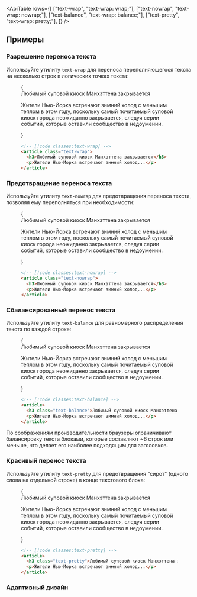 

<ApiTable
  rows={[
    ["text-wrap", "text-wrap: wrap;"],
    ["text-nowrap", "text-wrap: nowrap;"],
    ["text-balance", "text-wrap: balance;"],
    ["text-pretty", "text-wrap: pretty;"],
  ]}
/>

## Примеры

### Разрешение переноса текста

Используйте утилиту `text-wrap` для переноса переполняющегося текста на несколько строк в логических точках текста:

<Figure>

<Example padding={false}>
  {
    <div className="mx-auto grid max-w-xs gap-4 border-x border-x-pink-400/30 py-8 text-gray-700 dark:text-gray-400">
      <div className="text-xl font-semibold text-gray-900 dark:text-white">Любимый суповой киоск Манхэттена закрывается</div>
      <p className="text-sm/6">
        Жители Нью-Йорка встречают зимний холод с меньшим теплом в этом году, поскольку самый почитаемый суповой киоск города 
        неожиданно закрывается, следуя серии событий, которые оставили сообщество в недоумении.
      </p>
    </div>
  }
</Example>

```html
<!-- [!code classes:text-wrap] -->
<article class="text-wrap">
  <h3>Любимый суповой киоск Манхэттена закрывается</h3>
  <p>Жители Нью-Йорка встречают зимний холод...</p>
</article>
```

</Figure>

### Предотвращение переноса текста

Используйте утилиту `text-nowrap` для предотвращения переноса текста, позволяя ему переполняться при необходимости:

<Figure>

<Example padding={false}>
  {
    <div className="overflow-hidden">
      <div className="mx-auto grid max-w-xs gap-4 border-x border-x-pink-400/30 py-8 text-gray-700 dark:text-gray-400">
        <div className="text-xl font-semibold text-nowrap text-gray-900 dark:text-white">
          Любимый суповой киоск Манхэттена закрывается
        </div>
        <p className="text-sm/6 text-nowrap">
          Жители Нью-Йорка встречают зимний холод с меньшим теплом в этом году, поскольку самый почитаемый суповой киоск города 
          неожиданно закрывается, следуя серии событий, которые оставили сообщество в недоумении.
        </p>
      </div>
    </div>
  }
</Example>

```html
<!-- [!code classes:text-nowrap] -->
<article class="text-nowrap">
  <h3>Любимый суповой киоск Манхэттена закрывается</h3>
  <p>Жители Нью-Йорка встречают зимний холод...</p>
</article>
```

</Figure>

### Сбалансированный перенос текста

Используйте утилиту `text-balance` для равномерного распределения текста по каждой строке:

<Figure>

<Example padding={false}>
  {
    <div className="mx-auto grid max-w-xs gap-4 border-x border-x-pink-400/30 py-8 text-gray-700 dark:text-gray-400">
      <div className="text-xl font-semibold text-balance text-gray-900 dark:text-white">
        Любимый суповой киоск Манхэттена закрывается
      </div>
      <p className="text-sm/6">
        Жители Нью-Йорка встречают зимний холод с меньшим теплом в этом году, поскольку самый почитаемый суповой киоск города 
        неожиданно закрывается, следуя серии событий, которые оставили сообщество в недоумении.
      </p>
    </div>
  }
</Example>

```html
<!-- [!code classes:text-balance] -->
<article>
  <h3 class="text-balance">Любимый суповой киоск Манхэттена закрывается</h3>
  <p>Жители Нью-Йорка встречают зимний холод...</p>
</article>
```

</Figure>

По соображениям производительности браузеры ограничивают балансировку текста блоками, которые составляют ~6 строк или меньше, что делает его наиболее подходящим для заголовков.

### Красивый перенос текста

Используйте утилиту `text-pretty` для предотвращения "сирот" (одного слова на отдельной строке) в конце текстового блока:

<Figure>

<Example padding={false}>
  {
    <div className="mx-auto grid max-w-xs gap-4 border-x border-x-pink-400/30 py-8 text-gray-700 dark:text-gray-400">
      <div className="text-xl font-semibold text-pretty text-gray-900 dark:text-white">
        Любимый суповой киоск Манхэттена закрывается
      </div>
      <p className="text-sm/6">
        Жители Нью-Йорка встречают зимний холод с меньшим теплом в этом году, поскольку самый почитаемый суповой киоск города 
        неожиданно закрывается, следуя серии событий, которые оставили сообщество в недоумении.
      </p>
    </div>
  }
</Example>

```html
<!-- [!code classes:text-pretty] -->
<article>
  <h3 class="text-pretty">Любимый суповой киоск Манхэттена закрывается</h3>
  <p>Жители Нью-Йорка встречают зимний холод...</p>
</article>
```

</Figure>

### Адаптивный дизайн

<ResponsiveDesign element="h1" property="text-wrap" defaultClass="text-pretty" featuredClass="text-balance" />
